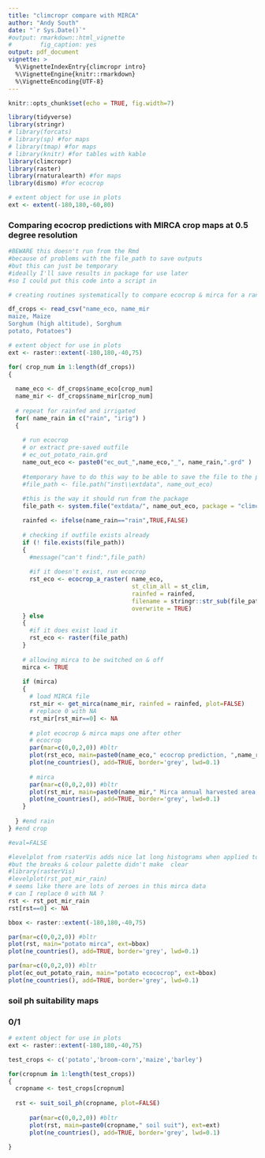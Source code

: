 ```yaml
---
title: "climcropr compare with MIRCA"
author: "Andy South"
date: "`r Sys.Date()`"
#output: rmarkdown::html_vignette
#        fig_caption: yes
output: pdf_document        
vignette: >
  %\VignetteIndexEntry{climcropr intro}
  %\VignetteEngine{knitr::rmarkdown}
  %\VignetteEncoding{UTF-8}
---
```



```r
knitr::opts_chunk$set(echo = TRUE, fig.width=7)

library(tidyverse)
library(stringr)
# library(forcats)
# library(sp) #for maps
# library(tmap) #for maps
# library(knitr) #for tables with kable
library(climcropr)
library(raster)
library(rnaturalearth) #for maps
library(dismo) #for ecocrop

# extent object for use in plots
ext <- extent(-180,180,-60,80)

```

### Comparing ecocrop predictions with MIRCA crop maps at 0.5 degree resolution




```r

#BEWARE this doesn't run from the Rmd 
#because of problems with the file_path to save outputs
#but this can just be temporary
#ideally I'll save results in package for use later
#so I could put this code into a script in 

# creating routines systematically to compare ecocrop & mirca for a range of crops

df_crops <- read_csv("name_eco, name_mir
maize, Maize
Sorghum (high altitude), Sorghum
potato, Potatoes")

# extent object for use in plots
ext <- raster::extent(-180,180,-40,75)

for( crop_num in 1:length(df_crops))
{
  
  name_eco <- df_crops$name_eco[crop_num]
  name_mir <- df_crops$name_mir[crop_num]  
  
  # repeat for rainfed and irrigated
  for( name_rain in c("rain", "irig") )
  {
  
    # run ecocrop
    # or extract pre-saved outfile
    # ec_out_potato_rain.grd
    name_out_eco <- paste0("ec_out_",name_eco,"_", name_rain,".grd" )
    
    #temporary have to do this way to be able to save the file to the package
    #file_path <- file.path("inst\\extdata", name_out_eco)
    
    #this is the way it should run from the package
    file_path <- system.file("extdata/", name_out_eco, package = "climcropr")

    rainfed <- ifelse(name_rain=="rain",TRUE,FALSE)
        
    # checking if outfile exists already
    if (! file.exists(file_path))
    {
      #message("can't find:",file_path)
      
      #if it doesn't exist, run ecocrop
      rst_eco <- ecocrop_a_raster( name_eco,
                                   st_clim_all = st_clim,
                                   rainfed = rainfed,
                                   filename = stringr::str_sub(file_path,1,-5), #remove .grd
                                   overwrite = TRUE)
    } else
    {
      #if it does exist load it
      rst_eco <- raster(file_path)
    }
    
    # allowing mirca to be switched on & off
    mirca <- TRUE
    
    if (mirca)
    {
      # load MIRCA file 
      rst_mir <- get_mirca(name_mir, rainfed = rainfed, plot=FALSE)
      # replace 0 with NA
      rst_mir[rst_mir==0] <- NA    
      
      # plot ecocrop & mirca maps one after other
      # ecocrop
      par(mar=c(0,0,2,0)) #bltr
      plot(rst_eco, main=paste0(name_eco," ecocrop prediction, ",name_rain), ext=ext)
      plot(ne_countries(), add=TRUE, border='grey', lwd=0.1)
  
      # mirca
      par(mar=c(0,0,2,0)) #bltr
      plot(rst_mir, main=paste0(name_mir," Mirca annual harvested area, ",name_rain), ext=ext)
      plot(ne_countries(), add=TRUE, border='grey', lwd=0.1)
    }
        
  } #end rain
} #end crop


```


```r
#eval=FALSE

#levelplot from rsaterVis adds nice lat long histograms when applied to a single layer 
#but the breaks & colour palette didn't make  clear
#library(rasterVis)
#levelplot(rst_pot_mir_rain)
# seems like there are lots of zeroes in this mirca data 
# can I replace 0 with NA ?
rst <- rst_pot_mir_rain
rst[rst==0] <- NA

bbox <- raster::extent(-180,180,-40,75)

par(mar=c(0,0,2,0)) #bltr
plot(rst, main="potato mirca", ext=bbox)
plot(ne_countries(), add=TRUE, border='grey', lwd=0.1)

par(mar=c(0,0,2,0)) #bltr
plot(ec_out_potato_rain, main="potato ecococrop", ext=bbox) 
plot(ne_countries(), add=TRUE, border='grey', lwd=0.1)

```


### soil ph suitability maps 
### 0/1 

```r

# extent object for use in plots
ext <- raster::extent(-180,180,-40,75)

test_crops <- c('potato','broom-corn','maize','barley')

for(cropnum in 1:length(test_crops))
{
  cropname <- test_crops[cropnum]
  
  rst <- suit_soil_ph(cropname, plot=FALSE)
  
      par(mar=c(0,0,2,0)) #bltr
      plot(rst, main=paste0(cropname," soil suit"), ext=ext)
      plot(ne_countries(), add=TRUE, border='grey', lwd=0.1)
  
}



```
